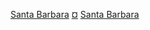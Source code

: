{{US county navigation box
| county        = 聖巴巴拉縣
| state         = 加利福尼亞州
| template_name = 聖巴巴拉縣
| color         = {{California/color}}
| listclass     = hlist
| map_image     = Map of California highlighting Santa Barbara County.svg
| map_size      = 100x100
| seat          = 聖巴巴拉

| title1 = [[加利福尼亚州市镇列表|城市]]
| body1  =
* [[比尔顿 (加利福尼亚州)|比尔顿]]
* [[卡平特里亚 (加利福尼亚州)|卡平特里亚]]
* [[戈利塔 (加利福尼亚州)|戈利塔]]
* [[瓜达卢佩 (加利福尼亚州)|瓜达卢佩]]
* [[隆波克 (加利福尼亚州)|隆波克]]
* [[圣巴巴拉 (加利福尼亚州)|圣巴巴拉]]
* [[圣玛丽亚 (加利福尼亚州)|圣玛丽亚]]
* [[索夫昂 (加利福尼亚州)|索夫昂]]

| title2 = [[普查规定居民点]]
| body2  =
* [[巴拉德 (加利福尼亞州)|巴拉德]]
* [[卡斯馬利亞 (加利福尼亞州)|卡斯馬利亞]]
* [[庫亞馬 (加利福尼亞州)|庫亞馬]]
* [[加里 (加利福尼亞州)|加里]]
* [[伊斯拉維斯塔 (加利福尼亞州)|伊斯拉維斯塔]]
* [[洛斯阿拉莫斯 (加利福尼亞州)|洛斯阿拉莫斯]]
* [[洛斯奧利沃斯 (加利福尼亞州)|洛斯奧利沃斯]]
* [[米申坎寧 (加利福尼亞州)|米申坎寧]]
* [[米申希爾斯 (加利福尼亞州)|米申希爾斯]]
* [[蒙特西托 (加利福尼亞州)|蒙特西托]]
* [[新庫亞馬 (加利福尼亞州)|新庫亞馬]]
* [[奧卡特 (加利福尼亞州)|奧卡特]]
* [[聖伊內斯 (加利福尼亞州)|聖伊內斯]]
* [[錫斯闊克 (加利福尼亞州)|錫斯闊克]]
* [[薩默蘭 (加利福尼亞州)|薩默蘭]]
* [[托羅坎寧 (加利福尼亞州)|托羅坎寧]]
* [[范登堡空軍基地]]
* [[范登堡村 (加利福尼亞州)|范登堡村]]

| title3 = [[非建制地區]]
| body3  =
* [[加維奧塔 (加利福尼亞州)|加維奧塔]]
* [[霍普蘭奇 (加利福尼亞州)|霍普蘭奇]]
* [[拉帕特拉 (加利福尼亞州)|拉帕特拉]]
* [[拉斯克魯塞斯 (加利福尼亞州)|拉斯克魯塞斯]]
* [[佩恩蒂德凱夫 (加利福尼亞州)|佩恩蒂德凱夫]]
* [[瑟夫 (加利福尼亞州)|瑟夫]]
* [[文圖科帕 (加利福尼亞州)|文圖科帕]]

| title4 = [[印第安保留地]]
| body4  =
* {{le|聖伊內斯丘馬什印第安保留地|Santa Ynez Band of Chumash Mission Indians}}

| title5 = [[鬼鎮]]
| body5  =
* [[貝特拉維亞 (加利福尼亞州)|貝特拉維亞]]
* [[聖麗塔 (加利福尼亞州聖巴巴拉縣)|聖麗塔]]

}}<noinclude>
[[Category:加利福尼亞州縣份導航模板|Santa Barbara]]
[[Category:聖巴巴拉縣|¤]]
[[Category:南加利福尼亞州導航模板|Santa Barbara]]
</noinclude>